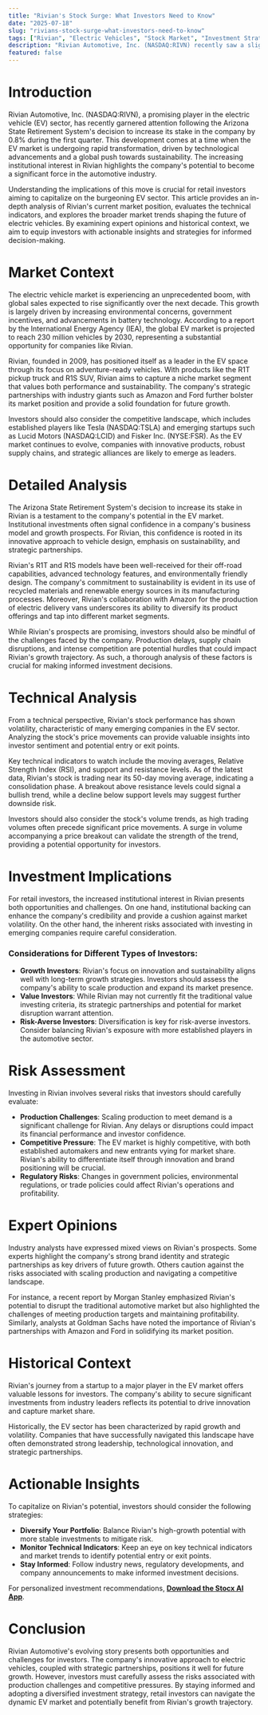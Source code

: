 ```yaml
---
title: "Rivian's Stock Surge: What Investors Need to Know"
date: "2025-07-18"
slug: "rivians-stock-surge-what-investors-need-to-know"
tags: ["Rivian", "Electric Vehicles", "Stock Market", "Investment Strategy", "Technical Analysis", "Institutional Investment", "Market Trends", "Risk Assessment", "Sustainable Transportation", "Retail Investors"]
description: "Rivian Automotive, Inc. (NASDAQ:RIVN) recently saw a slight increase in its holdings by the Arizona State Retirement System, underscoring a growing interest in this electric vehicle (EV) manufacturer. This move signals institutional confidence in Rivian's potential amidst an increasingly competitive EV market. Retail investors should note the strategic implications of such institutional backing, as it could indicate future growth and stability. With the EV sector poised for long-term expansion, Rivian's innovative approach to sustainable transportation could make it a key player in this space. However, investors should also weigh the inherent risks associated with emerging companies in volatile industries. This article delves into the market context, technical analysis, investment implications, and expert opinions to provide a comprehensive understanding of Rivian's current and future prospects. Discover actionable insights and strategies that can help you align your portfolio with the evolving dynamics of the EV market. Download the Stocx AI App for more personalized investment recommendations."
featured: false
---
```


# Introduction

Rivian Automotive, Inc. (NASDAQ:RIVN), a promising player in the electric vehicle (EV) sector, has recently garnered attention following the Arizona State Retirement System's decision to increase its stake in the company by 0.8% during the first quarter. This development comes at a time when the EV market is undergoing rapid transformation, driven by technological advancements and a global push towards sustainability. The increasing institutional interest in Rivian highlights the company's potential to become a significant force in the automotive industry.

Understanding the implications of this move is crucial for retail investors aiming to capitalize on the burgeoning EV sector. This article provides an in-depth analysis of Rivian's current market position, evaluates the technical indicators, and explores the broader market trends shaping the future of electric vehicles. By examining expert opinions and historical context, we aim to equip investors with actionable insights and strategies for informed decision-making.

# Market Context

The electric vehicle market is experiencing an unprecedented boom, with global sales expected to rise significantly over the next decade. This growth is largely driven by increasing environmental concerns, government incentives, and advancements in battery technology. According to a report by the International Energy Agency (IEA), the global EV market is projected to reach 230 million vehicles by 2030, representing a substantial opportunity for companies like Rivian.

Rivian, founded in 2009, has positioned itself as a leader in the EV space through its focus on adventure-ready vehicles. With products like the R1T pickup truck and R1S SUV, Rivian aims to capture a niche market segment that values both performance and sustainability. The company's strategic partnerships with industry giants such as Amazon and Ford further bolster its market position and provide a solid foundation for future growth.

Investors should also consider the competitive landscape, which includes established players like Tesla (NASDAQ:TSLA) and emerging startups such as Lucid Motors (NASDAQ:LCID) and Fisker Inc. (NYSE:FSR). As the EV market continues to evolve, companies with innovative products, robust supply chains, and strategic alliances are likely to emerge as leaders.

# Detailed Analysis

The Arizona State Retirement System's decision to increase its stake in Rivian is a testament to the company's potential in the EV market. Institutional investments often signal confidence in a company's business model and growth prospects. For Rivian, this confidence is rooted in its innovative approach to vehicle design, emphasis on sustainability, and strategic partnerships.

Rivian's R1T and R1S models have been well-received for their off-road capabilities, advanced technology features, and environmentally friendly design. The company's commitment to sustainability is evident in its use of recycled materials and renewable energy sources in its manufacturing processes. Moreover, Rivian's collaboration with Amazon for the production of electric delivery vans underscores its ability to diversify its product offerings and tap into different market segments.

While Rivian's prospects are promising, investors should also be mindful of the challenges faced by the company. Production delays, supply chain disruptions, and intense competition are potential hurdles that could impact Rivian's growth trajectory. As such, a thorough analysis of these factors is crucial for making informed investment decisions.

# Technical Analysis

From a technical perspective, Rivian's stock performance has shown volatility, characteristic of many emerging companies in the EV sector. Analyzing the stock's price movements can provide valuable insights into investor sentiment and potential entry or exit points.

Key technical indicators to watch include the moving averages, Relative Strength Index (RSI), and support and resistance levels. As of the latest data, Rivian's stock is trading near its 50-day moving average, indicating a consolidation phase. A breakout above resistance levels could signal a bullish trend, while a decline below support levels may suggest further downside risk.

Investors should also consider the stock's volume trends, as high trading volumes often precede significant price movements. A surge in volume accompanying a price breakout can validate the strength of the trend, providing a potential opportunity for investors.

# Investment Implications

For retail investors, the increased institutional interest in Rivian presents both opportunities and challenges. On one hand, institutional backing can enhance the company's credibility and provide a cushion against market volatility. On the other hand, the inherent risks associated with investing in emerging companies require careful consideration.

### Considerations for Different Types of Investors:
- **Growth Investors**: Rivian's focus on innovation and sustainability aligns well with long-term growth strategies. Investors should assess the company's ability to scale production and expand its market presence.
- **Value Investors**: While Rivian may not currently fit the traditional value investing criteria, its strategic partnerships and potential for market disruption warrant attention.
- **Risk-Averse Investors**: Diversification is key for risk-averse investors. Consider balancing Rivian's exposure with more established players in the automotive sector.

# Risk Assessment

Investing in Rivian involves several risks that investors should carefully evaluate:
- **Production Challenges**: Scaling production to meet demand is a significant challenge for Rivian. Any delays or disruptions could impact its financial performance and investor confidence.
- **Competitive Pressure**: The EV market is highly competitive, with both established automakers and new entrants vying for market share. Rivian's ability to differentiate itself through innovation and brand positioning will be crucial.
- **Regulatory Risks**: Changes in government policies, environmental regulations, or trade policies could affect Rivian's operations and profitability.

# Expert Opinions

Industry analysts have expressed mixed views on Rivian's prospects. Some experts highlight the company's strong brand identity and strategic partnerships as key drivers of future growth. Others caution against the risks associated with scaling production and navigating a competitive landscape.

For instance, a recent report by Morgan Stanley emphasized Rivian's potential to disrupt the traditional automotive market but also highlighted the challenges of meeting production targets and maintaining profitability. Similarly, analysts at Goldman Sachs have noted the importance of Rivian's partnerships with Amazon and Ford in solidifying its market position.

# Historical Context

Rivian's journey from a startup to a major player in the EV market offers valuable lessons for investors. The company's ability to secure significant investments from industry leaders reflects its potential to drive innovation and capture market share.

Historically, the EV sector has been characterized by rapid growth and volatility. Companies that have successfully navigated this landscape have often demonstrated strong leadership, technological innovation, and strategic partnerships.

# Actionable Insights

To capitalize on Rivian's potential, investors should consider the following strategies:
- **Diversify Your Portfolio**: Balance Rivian's high-growth potential with more stable investments to mitigate risk.
- **Monitor Technical Indicators**: Keep an eye on key technical indicators and market trends to identify potential entry or exit points.
- **Stay Informed**: Follow industry news, regulatory developments, and company announcements to make informed investment decisions.

For personalized investment recommendations, **[Download the Stocx AI App](https://stocx.co)**.

# Conclusion

Rivian Automotive's evolving story presents both opportunities and challenges for investors. The company's innovative approach to electric vehicles, coupled with strategic partnerships, positions it well for future growth. However, investors must carefully assess the risks associated with production challenges and competitive pressures. By staying informed and adopting a diversified investment strategy, retail investors can navigate the dynamic EV market and potentially benefit from Rivian's growth trajectory.
